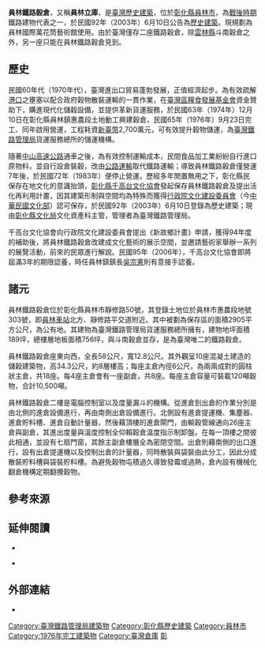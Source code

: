 {{coord|23|57|47.1|N|120|34|10.4|E|display=title}}
{{tw monument
|name=員林鐵路穀倉
|formername=
|image=[[File:員林鐵路穀倉-張利聰.jpg|200px]]
|imagename=
|othername=員林立庫
|formalname=
|level=歷史建築
|class= 
|time= {{flagicon|Taiwan}}民國65年（1976年）12月10日
|material= 
|location={{TWN}}[[彰化縣|彰化縣]][[員林市|員林市]]靜修路50號
|open=
|cost=
|website=
|reg_url=https://nchdb.boch.gov.tw/assets/overview/historicalBuilding/20030610000003
}}
'''員林鐵路穀倉'''，又稱'''員林立庫'''，是[[臺灣歷史建築|臺灣歷史建築]]，位於[[彰化縣|彰化縣]][[員林市|員林市]]，為[[台灣戰後時期|戰後時期]]鐵路建物代表之一，於民國92年（2003年）6月10日公告為[[彰化縣歷史建築|歷史建築]]{{r|文資局}}{{r|藝文}}。現規劃為員林國際萬花筒藝術館使用{{r|文資局}}。由於臺灣僅存二座鐵路穀倉，除[[雲林縣|雲林縣]]斗南穀倉之外，另一座只能在員林鐵路穀倉見到{{r|鎮志}}。

== 歷史 ==
民國60年代（1970年代），臺灣進出口貿易蓬勃發展，正值經濟起步。為有效疏解[[港口|港口]]之壅塞以配合政府穀物散裝運輸的一貫作業，在[[臺灣區糧食發展基金會|臺灣區糧食發展基金會]]資金贊助下，購進現代化儲穀設備，並提供革新貨運服務，於民國63年（1974年）12月10日在彰化縣員林鎮惠農段土地動工興建穀倉，民國65年（1976年）9月23日完工、同年啟用營運，工程耗資[[新臺幣|新臺幣]]2,700萬元，可有效提升穀物儲運，為[[臺灣鐵路管理局|臺灣鐵路管理局]]貨運服務總所的儲運機構{{r|文資局}}{{r|鎮志}}。

隨著[[中山高速公路|中山高速公路]]通車之後，為有效控制運輸成本，民間食品加工業紛紛自行進口原物料，並自行設倉裝穀，改由[[公路運輸|公路運輸]]取代鐵路運輸；導致員林鐵路穀倉僅營運7年後，於民國72年（1983年）便停止營運{{r|鎮志}}。歷經多年閒置無用之下，彰化縣民保存在地文化的意識抬頭，[[彰化縣千高台文化協會|彰化縣千高台文化協會]]發起保存員林鐵路穀倉及提出活化再利用計畫，因其建築形制與空間均為特殊而獲得[[行政院文化建設委員會|行政院文化建設委員會]]（今[[中華民國文化部|中華民國文化部]]）認可保存，於民國92年（2003年）6月10日登錄為歷史建築；現由[[彰化縣文化局|彰化縣文化局]]文化資產科主管，管理者為臺灣鐵路管理局{{r|文資局}}{{r|藝文}}。

千高台文化協會向行政院文化建設委員會提出《新故鄉計畫》申請，獲得94年度的補助後，將員林鐵路穀倉改建成文化藝術的展示空間，並邀請藝術家舉辦一系列的展覽活動，前來的民眾進行解說{{r|藝文}}。民國95年（2006年），千高台文化協會即將屆滿3年的期限認養，時任員林鎮鎮長[[吳宗憲_(彰化)|吳宗憲]]則有意接手認養{{r|林碧珠}}。

== 諸元 ==
{{multiple image
   | footer    = 在[[員林市區鐵路高架化計畫|鐵路高架化]]之前，員林鐵路穀倉緊鄰[[縱貫鐵路|縱貫鐵路]]之樣貌。
   | image1    = TRA Yuanlin Railway Grain Warehouse 20070120.jpg
   | width1    = 200
   | caption1  = 
   | image2    = TRA Yuanlin Railway Grain Warehouse and EM518 20131111.jpg
   | width2    = 100
   | caption2  = 
}}
員林鐵路穀倉位於彰化縣員林市靜修路50號，其登錄土地位於員林市惠農段地號303號，即[[員林車站|員林車站]]北方、靜修路平交道附近{{r|文資局}}{{r|中研院}}。其中被劃為保存區的面積2905平方公尺，為公有地{{r|文資局}}。其建物為臺灣鐵路管理局貨運服務總所擁有，建物地坪面積189坪，總樓層地板面積756坪，與斗南穀倉並存，是為臺灣唯二的鐵路穀倉{{r|鎮志}}。

員林鐵路穀倉座東向西，全長58公尺，寬12.8公尺{{r|鎮志}}。其外觀呈10座混凝土建造的儲穀建築物，高34.3公尺，約8層樓高；每座主倉內徑6公尺，為兩兩成對的圓柱狀主倉，共18座{{r|文資局}}{{r|鎮志}}。每4座主倉會有一座副倉，共8座{{r|鎮志}}。每座主倉容量可裝載120噸穀物，合計10,500噸{{r|鎮志}}。

員林鐵路穀倉二樓是電腦控制室以及度量漏斗的機構{{r|鎮志}}。從進倉到出倉的作業分別是由北側的進倉設備進行，再由南側出倉設備進行{{r|鎮志}}。北側設有進倉提運機、集塵器、進倉貯料槽、進倉自動計量器，然後藉頂樓的進倉閘門，由輸穀管線通向26座主倉與副倉，其進出度量與溫度控制全仰賴穀倉溫度指示制卸盤{{r|鎮志}}。在每一頂樓之間彼此相通，並設有七扇門窗，其餘主副倉樓層全為密閉空間{{r|鎮志}}。出倉則藉南側的出口進行，設有出倉提運機以及控制出倉的計量器，同時散裝與袋裝由此分工，因此分成散裝貯料槽與袋裝貯料槽{{r|鎮志}}。為避免穀物屯積過久導致發霉或過熱，倉內設有機械化翻倉機構定期翻攪穀物{{r|鎮志}}。

== 參考來源 ==
{{reflist|2|refs=

<ref name="文資局">{{cite web|url=http://www.boch.gov.tw/boch/frontsite/cultureassets/caseBasicInfoAction.do?method=doViewCaseBasicInfo&caseId=NA09602000731&assetsClassifyId=1.2&version=1|title=員林鐵路穀倉|work=文化資產個案導覽|publisher=文化部文化資產局|language=zh-tw|accessdate=2013-11-02|deadurl=yes|archiveurl=https://web.archive.org/web/20131103171818/http://www.boch.gov.tw/boch/frontsite/cultureassets/caseBasicInfoAction.do?method=doViewCaseBasicInfo&caseId=NA09602000731&assetsClassifyId=1.2&version=1|archivedate=2013-11-03}}</ref>

<ref name="中研院">{{cite web 
|url=http://crgis.rchss.sinica.edu.tw/cultural-properties/tangible/956/ 
|title=員林鐵路穀倉 
|work=文化資源地理資訊系統 
|publisher=中央研究院人社中心地理資訊科學研究專題中心 
|language=zh-tw 
|accessdate=2013-11-02 
|archive-url=https://web.archive.org/web/20131103083543/http://crgis.rchss.sinica.edu.tw/cultural-properties/tangible/956/ 
|archive-date=2013-11-03 
|dead-url=yes 
}}</ref>

<ref name="藝文">{{cite web
|url=http://event.moc.gov.tw/ct.asp?xItem=1554369&ctNode=677&mp=1
|title=員林立庫（鐵路穀倉）
|work=全國藝文活動資訊系統網
|publisher=行政院文化部
|language=zh-tw
|accessdate=2013-11-02
|archive-date=2019-06-10
|archive-url=https://web.archive.org/web/20190610155320/http://event.moc.gov.tw/ct.asp?xItem=1554369&ctNode=677&mp=1
|dead-url=no
}}</ref>

<ref name="林碧珠">{{cite news
 |url         = http://legacy.nownews.com/2006/10/20/123-2005379.htm
 |title       = 彰縣／員林鐵路立庫穀倉　鎮長吳宗憲認養
 |work        = NOWnews今日新聞網
 |author      = 林碧珠
 |publisher   = 今日傳媒（股）公司
 |language    = zh-tw
 |date        = 2006-10-20
 |accessdate  = 2013-11-02
 |deadurl     = yes
 |archiveurl  = https://web.archive.org/web/20131104063517/http://legacy.nownews.com/2006/10/20/123-2005379.htm
 |archivedate = 2013-11-04
}}</ref>

<ref name="鎮志">{{cite web
|url=http://www.yuanlin.gov.tw/home/data/980731-a.pdf
|title=觀光休閒篇 第756頁 員林鐵路穀倉
|work=[http://www.yuanlin.gov.tw/home/main1-12.asp 員林鎮志初稿]
|publisher=員林鎮公所
|language=zh-tw
|accessdate=2013-11-02
|archive-date=2013-11-03
|archive-url=https://web.archive.org/web/20131103084349/http://www.yuanlin.gov.tw/home/data/980731-a.pdf
|dead-url=no
}}</ref>

}}

== 延伸閱讀 ==
*{{cite web |url=http://nrch.culture.tw/twpedia.aspx?id=8595 |title=員林鐵路穀倉 |work=台灣大百科全書 |author=李豐旗 |publisher=行政院文化部 |language=zh-tw |accessdate= |archive-date=2019-06-09 |archive-url=https://web.archive.org/web/20190609093950/http://nrch.culture.tw/twpedia.aspx?id=8595 |dead-url=no }}

*{{cite book|author=陳仕賢 |title=《彰化縣古蹟與歷史建築導覽手冊》 |publisher=彰化縣文化局 |location=彰化縣彰化市 |isbn=978-986-00-7483-3 |pages= |date=2006年11月}}

== 外部連結 ==
*{{cite web|url=http://www.railway.gov.tw/Yuanlin/CP.aspx?sn=13461#|title=漫遊員林 不可不知|work=運務段/車站專區 員林車站|publisher=臺灣鐵路管理局|language=zh-tw|accessdate=|archive-url=https://web.archive.org/web/20131102184538/http://www.railway.gov.tw/Yuanlin/CP.aspx?SN=13461|archive-date=2013-11-02|dead-url=yes}}

{{彰化縣文化資產}}
{{臺灣鐵道史}}
[[Category:臺灣鐵路管理局建築物|Category:臺灣鐵路管理局建築物]]
[[Category:彰化縣歷史建築|Category:彰化縣歷史建築]]
[[Category:員林市|Category:員林市]]
[[Category:1976年完工建築物|Category:1976年完工建築物]]
[[Category:臺灣倉庫|Category:臺灣倉庫]]
[[Category:臺灣鐵路文化資產|彰]]